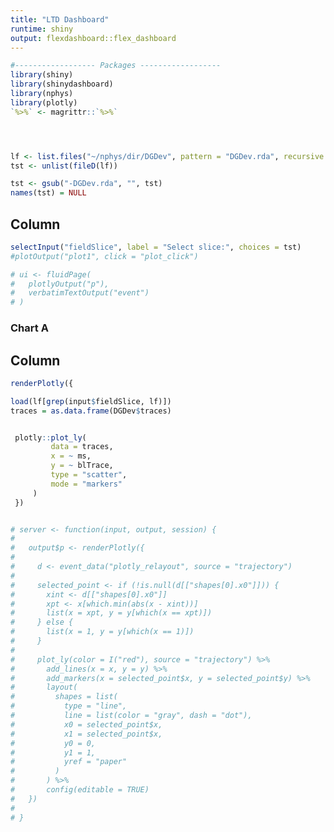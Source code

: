 ```yaml
---
title: "LTD Dashboard"
runtime: shiny
output: flexdashboard::flex_dashboard
---
```


```r
#------------------ Packages ------------------
library(shiny)
library(shinydashboard)
library(nphys)
library(plotly)
`%>%` <- magrittr::`%>%`




lf <- list.files("~/nphys/dir/DGDev", pattern = "DGDev.rda", recursive = TRUE, full.names = TRUE)
tst <- unlist(fileD(lf))

tst <- gsub("-DGDev.rda", "", tst)
names(tst) = NULL

```


Column {.sidebar data-width=200}
-----------------------------------------------------------------------

```r

selectInput("fieldSlice", label = "Select slice:", choices = tst)
#plotOutput("plot1", click = "plot_click")

# ui <- fluidPage(
#   plotlyOutput("p"),
#   verbatimTextOutput("event")
# )


```



### Chart A


Column {data-width=500}
-----------------------------------------------------------------------

```r


renderPlotly({

load(lf[grep(input$fieldSlice, lf)])
traces = as.data.frame(DGDev$traces)


 plotly::plot_ly(
         data = traces,
         x = ~ ms,
         y = ~ blTrace,
         type = "scatter",
         mode = "markers"
     )
 })


# server <- function(input, output, session) {
#   
#   output$p <- renderPlotly({
#     
#     d <- event_data("plotly_relayout", source = "trajectory")
#     
#     selected_point <- if (!is.null(d[["shapes[0].x0"]])) {
#       xint <- d[["shapes[0].x0"]]
#       xpt <- x[which.min(abs(x - xint))]
#       list(x = xpt, y = y[which(x == xpt)])
#     } else {
#       list(x = 1, y = y[which(x == 1)])
#     }
#     
#     plot_ly(color = I("red"), source = "trajectory") %>%
#       add_lines(x = x, y = y) %>%
#       add_markers(x = selected_point$x, y = selected_point$y) %>%
#       layout(
#         shapes = list(
#           type = "line", 
#           line = list(color = "gray", dash = "dot"),
#           x0 = selected_point$x, 
#           x1 = selected_point$x,
#           y0 = 0,
#           y1 = 1,
#           yref = "paper"
#         )
#       ) %>%
#       config(editable = TRUE)
#   })
#   
# }



```


